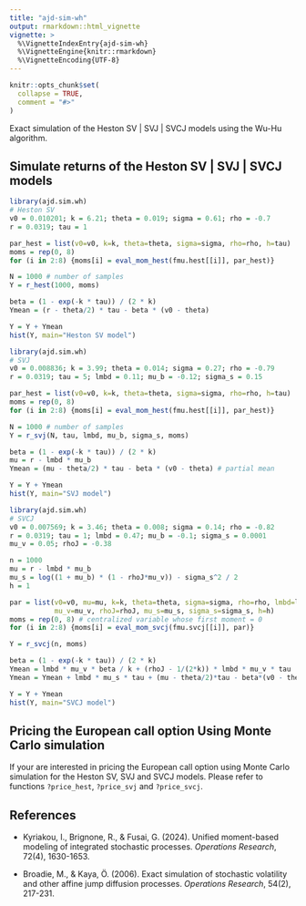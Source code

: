 ```yaml
---
title: "ajd-sim-wh"
output: rmarkdown::html_vignette
vignette: >
  %\VignetteIndexEntry{ajd-sim-wh}
  %\VignetteEngine{knitr::rmarkdown}
  %\VignetteEncoding{UTF-8}
---
```


```r
knitr::opts_chunk$set(
  collapse = TRUE,
  comment = "#>"
)
```

Exact simulation of the Heston SV | SVJ | SVCJ models using the 
Wu-Hu algorithm.

## Simulate returns of the Heston SV | SVJ | SVCJ models

```r
library(ajd.sim.wh)
# Heston SV
v0 = 0.010201; k = 6.21; theta = 0.019; sigma = 0.61; rho = -0.7
r = 0.0319; tau = 1

par_hest = list(v0=v0, k=k, theta=theta, sigma=sigma, rho=rho, h=tau)
moms = rep(0, 8)
for (i in 2:8) {moms[i] = eval_mom_hest(fmu.hest[[i]], par_hest)}

N = 1000 # number of samples
Y = r_hest(1000, moms)

beta = (1 - exp(-k * tau)) / (2 * k)
Ymean = (r - theta/2) * tau - beta * (v0 - theta)

Y = Y + Ymean
hist(Y, main="Heston SV model")
```


```r
library(ajd.sim.wh)
# SVJ
v0 = 0.008836; k = 3.99; theta = 0.014; sigma = 0.27; rho = -0.79
r = 0.0319; tau = 5; lmbd = 0.11; mu_b = -0.12; sigma_s = 0.15

par_hest = list(v0=v0, k=k, theta=theta, sigma=sigma, rho=rho, h=tau)
moms = rep(0, 8)
for (i in 2:8) {moms[i] = eval_mom_hest(fmu.hest[[i]], par_hest)}

N = 1000 # number of samples
Y = r_svj(N, tau, lmbd, mu_b, sigma_s, moms)

beta = (1 - exp(-k * tau)) / (2 * k)
mu = r - lmbd * mu_b
Ymean = (mu - theta/2) * tau - beta * (v0 - theta) # partial mean

Y = Y + Ymean
hist(Y, main="SVJ model")
```


```r
library(ajd.sim.wh)
# SVCJ
v0 = 0.007569; k = 3.46; theta = 0.008; sigma = 0.14; rho = -0.82
r = 0.0319; tau = 1; lmbd = 0.47; mu_b = -0.1; sigma_s = 0.0001
mu_v = 0.05; rhoJ = -0.38

n = 1000
mu = r - lmbd * mu_b
mu_s = log((1 + mu_b) * (1 - rhoJ*mu_v)) - sigma_s^2 / 2
h = 1

par = list(v0=v0, mu=mu, k=k, theta=theta, sigma=sigma, rho=rho, lmbd=lmbd,
           mu_v=mu_v, rhoJ=rhoJ, mu_s=mu_s, sigma_s=sigma_s, h=h)
moms = rep(0, 8) # centralized variable whose first moment = 0
for (i in 2:8) {moms[i] = eval_mom_svcj(fmu.svcj[[i]], par)}

Y = r_svcj(n, moms)

beta = (1 - exp(-k * tau)) / (2 * k)
Ymean = lmbd * mu_v * beta / k + (rhoJ - 1/(2*k)) * lmbd * mu_v * tau
Ymean = Ymean + lmbd * mu_s * tau + (mu - theta/2)*tau - beta*(v0 - theta)

Y = Y + Ymean
hist(Y, main="SVCJ model")
```

## Pricing the European call option Using Monte Carlo simulation

If your are interested in pricing the European call option using Monte Carlo
simulation for the Heston SV, SVJ and SVCJ models. Please refer to functions
`?price_hest`, `?price_svj` and `?price_svcj`.

## References

- Kyriakou, I., Brignone, R., & Fusai, G. (2024). Unified moment-based modeling
of integrated stochastic processes. *Operations Research*, 72(4), 1630-1653.

- Broadie, M., & Kaya, Ö. (2006). Exact simulation of stochastic volatility and
other affine jump diffusion processes. *Operations Research*, 54(2), 217-231.
